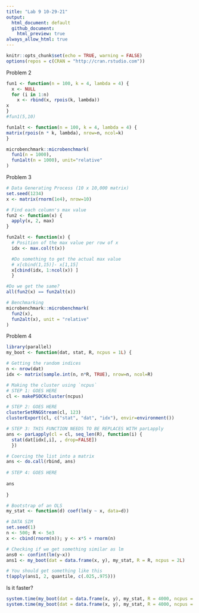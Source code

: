 ```yaml
---
title: "Lab 9 10-29-21"
output: 
  html_document: default
  github_document:
    html_preview: true
always_allow_html: true
---
```


```r
knitr::opts_chunk$set(echo = TRUE, warning = FALSE)
options(repos = c(CRAN = "http://cran.rstudio.com"))
```

Problem 2
```r
fun1 <- function(n = 100, k = 4, lambda = 4) {
  x <- NULL
  for (i in 1:n)
    x <- rbind(x, rpois(k, lambda))
x
}
#fun1(5,10)

fun1alt <- function(n = 100, k = 4, lambda = 4) {
matrix(rpois(n * k, lambda), nrow=n, ncol=k)
}

microbenchmark::microbenchmark(
  fun1(n = 1000),
  fun1alt(n = 1000), unit="relative"
)
```

Problem 3
```r
# Data Generating Process (10 x 10,000 matrix)
set.seed(1234)
x <- matrix(rnorm(1e4), nrow=10)

# Find each column's max value
fun2 <- function(x) {
  apply(x, 2, max)
}

fun2alt <- function(x) {
  # Position of the max value per row of x
  idx <- max.col(t(x))

  #Do something to get the actual max value 
  # x[cbind(1,15)]- x[1,15]
  x[cbind(idx, 1:ncol(x)) ]
  }

#Do we get the same? 
all(fun2(x) == fun2alt(x))

# Benchmarking
microbenchmark::microbenchmark(
  fun2(x),
  fun2alt(x), unit = "relative"
)
```
Problem 4
```r

library(parallel)
my_boot <- function(dat, stat, R, ncpus = 1L) {

# Getting the random indices 
n <- nrow(dat)
idx <- matrix(sample.int(n, n*R, TRUE), nrow=n, ncol=R)

# Making the cluster using `ncpus`
# STEP 1: GOES HERE
cl <- makePSOCKcluster(ncpus)

# STEP 2: GOES HERE
clusterSetRNGStream(cl, 123)
clusterExport(cl, c("stat", "dat", "idx"), envir=environment())

# STEP 3: THIS FUNCTION NEEDS TO BE REPLACES WITH parLapply
ans <- parLapply(cl = cl, seq_len(R), function(i) {
  stat(dat[idx[,i], , drop=FALSE])
  })

# Coercing the list into a matrix
ans <- do.call(rbind, ans)
  
# STEP 4: GOES HERE
  
ans
  
}

```


```r
# Bootstrap of an OLS
my_stat <- function(d) coef(lm(y ~ x, data=d))

# DATA SIM
set.seed(1)
n <- 500; R <- 5e3
x <- cbind(rnorm(n)); y <- x*5 + rnorm(n)

# Checking if we get something similar as lm
ans0 <- confint(lm(y~x))
ans1 <- my_boot(dat = data.frame(x, y), my_stat, R = R, ncpus = 2L)

# You should get something like this
t(apply(ans1, 2, quantile, c(.025,.975)))
```
Is it faster?
```r
system.time(my_boot(dat = data.frame(x, y), my_stat, R = 4000, ncpus = 1L))
system.time(my_boot(dat = data.frame(x, y), my_stat, R = 4000, ncpus = 2L))
```

